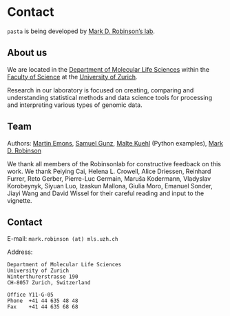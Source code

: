# Contact
`pasta` is being developed by [Mark D. Robinson's lab](https://robinsonlabuzh.github.io/).

## About us
We are located in the [Department of Molecular Life Sciences](https://www.mls.uzh.ch/en.html) within the [Faculty of Science](https://www.mnf.uzh.ch/en.html) at the [University of Zurich](https://www.uzh.ch/en.html).

Research in our laboratory is focused on creating, comparing and understanding statistical methods and data science tools for processing and interpreting various types of genomic data.

## Team
Authors: [Martin Emons](https://www.mls.uzh.ch/en/research/robinson/groupmembers/martin-emons.html), [Samuel Gunz](https://www.mls.uzh.ch/en/research/robinson/groupmembers/samuel-gunz.html), [Malte Kuehl](https://www.au.dk/en/malte.kuehl@clin.au.dk) (Python examples), [Mark D. Robinson](https://www.mls.uzh.ch/en/research/robinson/professor-robinson.html) \

We thank all members of the Robinsonlab for constructive feedback on this work. We thank Peiying Cai, Helena L. Crowell, Alice Driessen, Reinhard Furrer, Reto Gerber, Pierre-Luc Germain, Maruša Kodermann, Vladyslav Korobeynyk, Siyuan Luo, Izaskun Mallona, Giulia Moro, Emanuel Sonder, Jiayi Wang and David Wissel for their careful reading and input to the vignette.

## Contact
E-mail: `mark.robinson (at) mls.uzh.ch`

Address:
```
Department of Molecular Life Sciences
University of Zurich
Winterthurerstrasse 190
CH-8057 Zurich, Switzerland

Office Y11-G-05
Phone  +41 44 635 48 48
Fax    +41 44 635 68 68
```